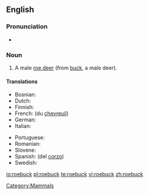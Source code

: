 ==English==

===Pronunciation===
* {{audio|en-us-roebuck.ogg|Audio (US)}}

===Noun===
{{en-noun}}

# A male [[roe deer]] (from [[buck]], a male deer).

====Translations====
{{trans-top|a male roe deer}}
* Bosnian: {{t+|bs|srndać}} {{m}}
* Dutch: {{t+|nl|reebok}} {{m}}
* Finnish: {{t+|fi|uroskauris}}
* French: {{t+|fr|cerf}} {{m}} (du [[chevreuil]])
* German: {{t+|de|Rehbock}} {{m}}
* Italian: {{t+|it|capriolo}} {{m}}
{{trans-mid}}
* Portuguese: {{t+|pt|corço}} {{m}}
* Romanian: {{t+|ro|căprior}}
* Slovene: {{t+|sl|srnjak}} {{m}}
* Spanish: {{t+|es|ciervo}} {{m}} (del [[corzo]])
* Swedish: {{t+|sv|råbock}}
{{trans-bottom}}

[[Category:Mammals]]

[[io:roebuck]]
[[pl:roebuck]]
[[te:roebuck]]
[[vi:roebuck]]
[[zh:roebuck]]
